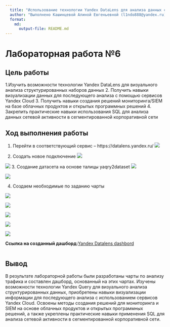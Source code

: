 ```yaml
---
  title: "Использование технологии Yandex DataLens для анализа данных сетевой активности"
  author: "Выполнено Кашинцевой Алиной Евгеньевной (l1ndo888@yandex.ru)"
  format: 
    md: 
      output-file: README.md
---
```


# Лабораторная работа №6

## Цель работы 

1.Изучить возможности технологии Yandex DataLens для визуального анализа структурированных наборов данных
2. Получить навыки визуализации данных для последующего анализа с помощью сервисов Yandex Cloud
3. Получить навыки создания решений мониторинга/SIEM на базе облачных продуктов и открытых программных решений
4. Закрепить практические навыки использования SQL для анализа данных сетевой  активности в сегментированной корпоративной сети

## Ход выполнения работы

1. Перейти в соответствующий сервис – https://datalens.yandex.ru/
![](Img/1.png)
  
2. Создать новое подключение
![](Img/2.png)

![](Img/3.png)
3. Создание датасета на основе талицы yaqry2dataset
![](Img/4.png)

![](Img/5.png)

4. Создаем необходимые по заданию чарты

![](Img/6.png)

![](Img/7.png)

![](Img/8.png)

![](Img/9.png)

![](Img/10.png)

**Ссылка на созданный дашборд:**[Yandex Datalens dashbord](https://datalens.yandex/6u8bs0pfpfz8s)
```r
```
## Вывод

В результате лабораторной работы были разработаны чарты по анализу трафика и составлен дашборд, основанный на этих чартах.
Изучены возможности технологии Yandex Query для визуального анализа структурированных данных, приобретены навыки визуализации информации для последующего анализа с использованием сервисов Yandex Cloud. Освоены методы создания решений для мониторинга и SIEM на основе облачных продуктов и открытых программных решений, а также укреплены практические навыки применения SQL для анализа сетевой активности в сегментированной корпоративной сети.
